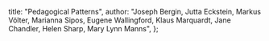   title: "Pedagogical Patterns",
  author:
    "Joseph Bergin, Jutta Eckstein, Markus Völter, Marianna Sipos, Eugene Wallingford, Klaus Marquardt, Jane Chandler, Helen Sharp, Mary Lynn Manns",
};
